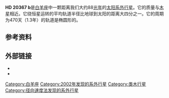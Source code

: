 {{Planetbox begin |
| name=HD 20367 b
}}
{{Planetbox star
| star = [[HD_20367|HD 20367]]
| constell = [[白羊座|白羊座]]
| RA={{RA|03|17|40.0461}}<ref name=sb0>{{SIMBAD link|HD+20367|HD 20367 -- Star}}, database entry, [[SIMBAD|SIMBAD]].  Accessed on line October 1, 2008.</ref>
| DEC={{DEC|+31|07|37.372}}<ref name=sb0 />
| dist_ly = 88 ± 3 
| dist_pc = 27.1 ± 0.8
| class = G0<ref name=sb0 />
}}
{{Planetbox orbit
| semimajor=1.246 ± 0.075<ref name=exoplanetcatalog />
| semimajor_gigameter = 186 ± 11
| periastron = 0.847
| periastron_gigameter = 127
| apastron = 1.645
| apastron_gigameter = 246
| eccentricity=0.320 ± 0.090<ref name=exoplanetcatalog />
| period=469.5 ± 9.3<ref name=exoplanetcatalog>Table 3, Catalog of Nearby Exoplanets, R. P. Butler et al., ''The Astrophysical Journal'' '''646''', #1 (July 2006), pp. 505–522, {{bibcode|2006ApJ...646..505B}}, {{doi|10.1086/504701}}.</ref>
| period_year = 1.29
| arg_peri=135 ± 16<ref name=exoplanetcatalog />
| t_peri=2,451,860 ± 18<ref name=exoplanetcatalog />
| semi-amp=29.0 ± 3.0<ref name=exoplanetcatalog />
}}
{{Planetbox character
| mass=>1.17 ± 0.23<ref name=exoplanetcatalog />
| mass_earth = >370 ± 70
| insolation = 1400
| insolation_earth = 1.0
}}
{{Planetbox discovery
| discoverers=[[斯特凡·乌德里|斯特凡·乌德里]]（Stéphane Udry）、<br>[[米歇尔·麦耶|米歇尔·麦耶]]、<br>[[迪迪埃·奎洛兹|迪迪埃·奎洛兹]]（Didier Queloz）
| discovery_date=2002年6月
| discovery_site = {{flag|France}}[[上普罗旺斯天文台|上普罗旺斯天文台]]
| discovery_method = [[径向速度法|径向速度法]]
| discovery_status = 已宣布<ref>Table 1, The ELODIE survey for northern extra-solar planets. I. Six new extra-solar planet candidates, C. Perrier, J.-P. Sivan, D. Naef, J. L. Beuzit, M. Mayor, D. Queloz, S. Udry, ''Astronomy and Astrophysics'' '''410''' (November 2003), pp. 1039–1049, {{bibcode|2003A&A...410.1039P}}, {{doi|10.1051/0004-6361:20031340}}.</ref><ref>[http://obswww.unige.ch/~udry/planet/hd20367.html A 1.1 Jupiter-mass planet orbiting HD 20367] {{Wayback|url=http://obswww.unige.ch/~udry/planet/hd20367.html |date=20210114014649 }}, Geneva Observatory, October 7, 2002.  Accessed on line October 1, 2008.</ref>
}}
{{Planetbox reference
| star = HD+20367
| planet = b
}}
{{Planetbox end}}

'''HD 20367 b'''是[[白羊座|白羊座]]中一颗距离我们大约88[[光年|光年]]的[[太阳系外行星|太阳系外行星]]。它的质量与[[木星|木星]]相近。它绕恒星运转的平均轨道半径比地球到太阳的距离大四分之一。它的周期为470天（1.3年）的轨道是椭圆形的。

==参考资料==
{{reflist}}

==外部链接==
*{{cite web |url=http://exoplanet.eu/planet.php?p1=HD+20367&p2=b |title=Notes for planet HD 20367 b |work=The Extrasolar Planets Encyclopaedia |accessdate=2012-03-28 |archive-date=2012-06-02 |archive-url=https://web.archive.org/web/20120602005432/http://exoplanet.eu/planet.php?p1=HD+20367&p2=b |dead-url=no }}
*{{cite web |url=http://www.extrasolar.net/planettour.asp?StarCatId=normal&PlanetId=210 |title=HD 20367 B – Water Cloud Jovian, Eccentric |work=Extrasolar Visions |deadurl=yes |archiveurl=https://web.archive.org/web/20110605062852/http://www.extrasolar.net/planettour.asp?StarCatId=normal&PlanetId=210 |archivedate=2011-06-05 |accessdate=2012-03-28 }}
{{Sky|03|17|40.0461|+|31|07|37.372|88}}

{{DEFAULTSORT:HD 20367 b}}
[[Category:白羊座|Category:白羊座]]
[[Category:2002年发现的系外行星|Category:2002年发现的系外行星]]
[[Category:类木行星|Category:类木行星]]
[[Category:径向速度法发现的系外行星|Category:径向速度法发现的系外行星]]